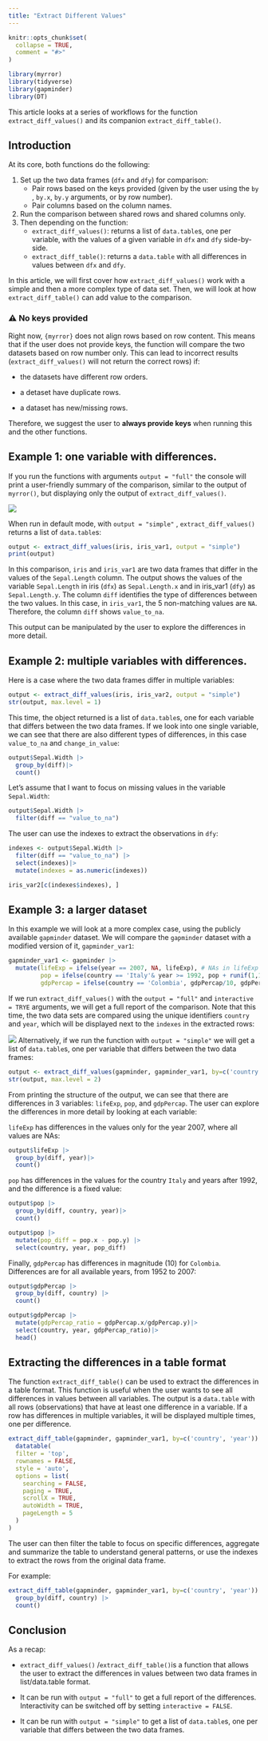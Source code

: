 ```yaml
---
title: "Extract Different Values"
---
```


```r
knitr::opts_chunk$set(
  collapse = TRUE,
  comment = "#>"
)
```

```r
library(myrror)
library(tidyverse)
library(gapminder)
library(DT)
```

This article looks at a series of workflows for the function `extract_diff_values()` and its companion `extract_diff_table()`.

## Introduction

At its core, both functions do the following:

1.  Set up the two data frames (`dfx` and `dfy`) for comparison:
    -   Pair rows based on the keys provided (given by the user using the `by` , `by.x`, `by.y` arguments, or by row number).
    -   Pair columns based on the column names.
2.  Run the comparison between shared rows and shared columns only.
3.  Then depending on the function:
    -   `extract_diff_values()`: returns a list of `data.table`s, one per variable, with the values of a given variable in `dfx` and `dfy` side-by-side.
    -   `extract_diff_table()`: returns a `data.table` with all differences in values between `dfx` and `dfy`.

In this article, we will first cover how `extract_diff_values()` work with a simple and then a more complex type of data set. Then, we will look at how `extract_diff_table()` can add value to the comparison.

::: {.callout-important}
### ⚠️ No keys provided

Right now, `{myrror}` does not align rows based on row content. This means that if the user does not provide keys, the function will compare the two datasets based on row number only. This can lead to incorrect results (`extract_diff_values()` will not return the correct rows) if:

-   the datasets have different row orders.

-   a detaset have duplicate rows.

-   a dataset has new/missing rows.

Therefore, we suggest the user to **always provide keys** when running this and the other functions.
:::

## Example 1: one variable with differences.

If you run the functions with arguments `output = "full"` the console will print a user-friendly summary of the comparison, similar to the output of `myrror()`, but displaying only the output of `extract_diff_values()`.

![](images/extract_diff_values_basic.gif)

When run in default mode, with `output = "simple"` , `extract_diff_values()` returns a list of `data.table`s:

```r
output <- extract_diff_values(iris, iris_var1, output = "simple")
print(output)
```

In this comparison, `iris` and `iris_var1` are two data frames that differ in the values of the `Sepal.Length` column. The output shows the values of the variable `Sepal.Length` in iris (`dfx`) as `Sepal.Length.x` and in iris_var1 (`dfy`) as `Sepal.Length.y`. The column `diff` identifies the type of differences between the two values. In this case, in `iris_var1`, the 5 non-matching values are `NA`. Therefore, the column `diff` shows `value_to_na`.

This output can be manipulated by the user to explore the differences in more detail.

## Example 2: multiple variables with differences.

Here is a case where the two data frames differ in multiple variables:

```r
output <- extract_diff_values(iris, iris_var2, output = "simple")
str(output, max.level = 1)
```

This time, the object returned is a list of `data.table`s, one for each variable that differs between the two data frames. If we look into one single variable, we can see that there are also different types of differences, in this case `value_to_na` and `change_in_value`:

```r
output$Sepal.Width |>
  group_by(diff)|>
  count()
```

Let's assume that I want to focus on missing values in the variable `Sepal.Width`:

```r
output$Sepal.Width |>
  filter(diff == "value_to_na")
```

The user can use the indexes to extract the observations in `dfy`:

```r
indexes <- output$Sepal.Width |>
  filter(diff == "value_to_na") |>
  select(indexes)|>
  mutate(indexes = as.numeric(indexes))

iris_var2[c(indexes$indexes), ]
```

## Example 3: a larger dataset

In this example we will look at a more complex case, using the publicly available `gapminder` dataset. We will compare the `gapminder` dataset with a modified version of it, `gapminder_var1`:

```r
gapminder_var1 <- gapminder |>
  mutate(lifeExp = ifelse(year == 2007, NA, lifeExp), # NAs in lifeExp for one year
         pop = ifelse(country == 'Italy'& year >= 1992, pop + runif(1,1, 10), pop), # Errors in pop
         gdpPercap = ifelse(country == 'Colombia', gdpPercap/10, gdpPercap)) # Errors in gdpPercap
```

If we run `extract_diff_values()` with the `output = "full"` and `interactive = TRYE` arguments, we will get a full report of the comparison. Note that this time, the two data sets are compared using the unique identifiers `country` and `year`, which will be displayed next to the `indexes` in the extracted rows:

![](images/extract_diff_values_gapminder.gif) Alternatively, if we run the function with `output = "simple"` we will get a list of `data.table`s, one per variable that differs between the two data frames:

```r
output <- extract_diff_values(gapminder, gapminder_var1, by=c('country', 'year'), output = "simple")
str(output, max.level = 2)

```

From printing the structure of the output, we can see that there are differences in 3 variables: `lifeExp`, `pop`, and `gdpPercap`. The user can explore the differences in more detail by looking at each variable:

`lifeExp` has differences in the values only for the year 2007, where all values are NAs:

```r
output$lifeExp |>
  group_by(diff, year)|>
  count()
```

`pop` has differences in the values for the country `Italy` and years after 1992, and the difference is a fixed value:

```r
output$pop |>
  group_by(diff, country, year)|>
  count()
```

```r
output$pop |>
  mutate(pop_diff = pop.x - pop.y) |>
  select(country, year, pop_diff)
```

Finally, `gdpPercap` has differences in magnitude (10) for `Colombia`. Differences are for all available years, from 1952 to 2007:

```r
output$gdpPercap |>
  group_by(diff, country) |>
  count()
```

```r
output$gdpPercap |>
  mutate(gdpPercap_ratio = gdpPercap.x/gdpPercap.y)|>
  select(country, year, gdpPercap_ratio)|>
  head()
```

## Extracting the differences in a table format

The function `extract_diff_table()` can be used to extract the differences in a table format. This function is useful when the user wants to see all differences in values between all variables. The output is a `data.table` with all rows (observations) that have at least one difference in a variable. If a row has differences in multiple variables, it will be displayed multiple times, one per difference.

```r
extract_diff_table(gapminder, gapminder_var1, by=c('country', 'year')) |>
  datatable(
  filter = 'top',
  rownames = FALSE,
  style = 'auto',
  options = list(
    searching = FALSE,
    paging = TRUE,
    scrollX = TRUE,
    autoWidth = TRUE,
    pageLength = 5
  )
)
```

The user can then filter the table to focus on specific differences, aggregate and summarize the table to understand general patterns, or use the indexes to extract the rows from the original data frame.

For example:

```r
extract_diff_table(gapminder, gapminder_var1, by=c('country', 'year')) |>
  group_by(diff, country) |>
  count()
```

## Conclusion

As a recap:

-   `extract_diff_values()` /`extract_diff_table()`is a function that allows the user to extract the differences in values between two data frames in list/data.table format.

-   It can be run with `output = "full"` to get a full report of the differences. Interactivity can be switched off by setting `interactive = FALSE`.

-   It can be run with `output = "simple"` to get a list of `data.table`s, one per variable that differs between the two data frames.
